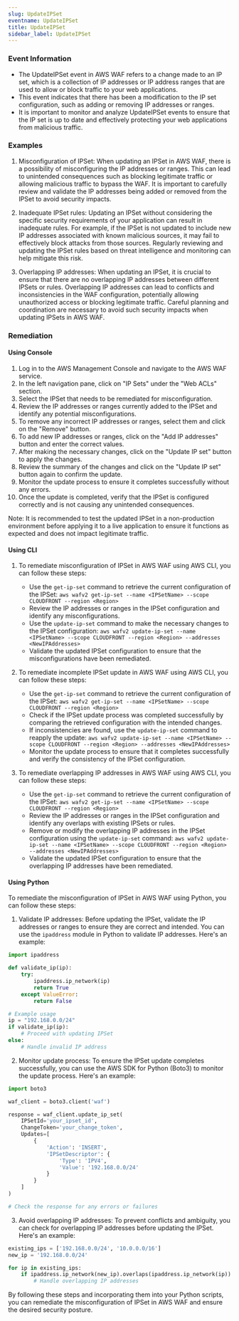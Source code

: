 ```yaml
--- 
slug: UpdateIPSet
eventname: UpdateIPSet
title: UpdateIPSet
sidebar_label: UpdateIPSet
---
```

                       
### Event Information

- The UpdateIPSet event in AWS WAF refers to a change made to an IP set, which is a collection of IP addresses or IP address ranges that are used to allow or block traffic to your web applications.
- This event indicates that there has been a modification to the IP set configuration, such as adding or removing IP addresses or ranges.
- It is important to monitor and analyze UpdateIPSet events to ensure that the IP set is up to date and effectively protecting your web applications from malicious traffic.


### Examples

1. Misconfiguration of IPSet: When updating an IPSet in AWS WAF, there is a possibility of misconfiguring the IP addresses or ranges. This can lead to unintended consequences such as blocking legitimate traffic or allowing malicious traffic to bypass the WAF. It is important to carefully review and validate the IP addresses being added or removed from the IPSet to avoid security impacts.

2. Inadequate IPSet rules: Updating an IPSet without considering the specific security requirements of your application can result in inadequate rules. For example, if the IPSet is not updated to include new IP addresses associated with known malicious sources, it may fail to effectively block attacks from those sources. Regularly reviewing and updating the IPSet rules based on threat intelligence and monitoring can help mitigate this risk.

3. Overlapping IP addresses: When updating an IPSet, it is crucial to ensure that there are no overlapping IP addresses between different IPSets or rules. Overlapping IP addresses can lead to conflicts and inconsistencies in the WAF configuration, potentially allowing unauthorized access or blocking legitimate traffic. Careful planning and coordination are necessary to avoid such security impacts when updating IPSets in AWS WAF.

### Remediation

#### Using Console

1. Log in to the AWS Management Console and navigate to the AWS WAF service.
2. In the left navigation pane, click on "IP Sets" under the "Web ACLs" section.
3. Select the IPSet that needs to be remediated for misconfiguration.
4. Review the IP addresses or ranges currently added to the IPSet and identify any potential misconfigurations.
5. To remove any incorrect IP addresses or ranges, select them and click on the "Remove" button.
6. To add new IP addresses or ranges, click on the "Add IP addresses" button and enter the correct values.
7. After making the necessary changes, click on the "Update IP set" button to apply the changes.
8. Review the summary of the changes and click on the "Update IP set" button again to confirm the update.
9. Monitor the update process to ensure it completes successfully without any errors.
10. Once the update is completed, verify that the IPSet is configured correctly and is not causing any unintended consequences.

Note: It is recommended to test the updated IPSet in a non-production environment before applying it to a live application to ensure it functions as expected and does not impact legitimate traffic.

#### Using CLI

1. To remediate misconfiguration of IPSet in AWS WAF using AWS CLI, you can follow these steps:
   - Use the `get-ip-set` command to retrieve the current configuration of the IPSet: `aws wafv2 get-ip-set --name <IPSetName> --scope CLOUDFRONT --region <Region>`
   - Review the IP addresses or ranges in the IPSet configuration and identify any misconfigurations.
   - Use the `update-ip-set` command to make the necessary changes to the IPSet configuration: `aws wafv2 update-ip-set --name <IPSetName> --scope CLOUDFRONT --region <Region> --addresses <NewIPAddresses>`
   - Validate the updated IPSet configuration to ensure that the misconfigurations have been remediated.

2. To remediate incomplete IPSet update in AWS WAF using AWS CLI, you can follow these steps:
   - Use the `get-ip-set` command to retrieve the current configuration of the IPSet: `aws wafv2 get-ip-set --name <IPSetName> --scope CLOUDFRONT --region <Region>`
   - Check if the IPSet update process was completed successfully by comparing the retrieved configuration with the intended changes.
   - If inconsistencies are found, use the `update-ip-set` command to reapply the update: `aws wafv2 update-ip-set --name <IPSetName> --scope CLOUDFRONT --region <Region> --addresses <NewIPAddresses>`
   - Monitor the update process to ensure that it completes successfully and verify the consistency of the IPSet configuration.

3. To remediate overlapping IP addresses in AWS WAF using AWS CLI, you can follow these steps:
   - Use the `get-ip-set` command to retrieve the current configuration of the IPSet: `aws wafv2 get-ip-set --name <IPSetName> --scope CLOUDFRONT --region <Region>`
   - Review the IP addresses or ranges in the IPSet configuration and identify any overlaps with existing IPSets or rules.
   - Remove or modify the overlapping IP addresses in the IPSet configuration using the `update-ip-set` command: `aws wafv2 update-ip-set --name <IPSetName> --scope CLOUDFRONT --region <Region> --addresses <NewIPAddresses>`
   - Validate the updated IPSet configuration to ensure that the overlapping IP addresses have been remediated.

#### Using Python

To remediate the misconfiguration of IPSet in AWS WAF using Python, you can follow these steps:

1. Validate IP addresses: Before updating the IPSet, validate the IP addresses or ranges to ensure they are correct and intended. You can use the `ipaddress` module in Python to validate IP addresses. Here's an example:

```python
import ipaddress

def validate_ip(ip):
    try:
        ipaddress.ip_network(ip)
        return True
    except ValueError:
        return False

# Example usage
ip = "192.168.0.0/24"
if validate_ip(ip):
    # Proceed with updating IPSet
else:
    # Handle invalid IP address
```

2. Monitor update process: To ensure the IPSet update completes successfully, you can use the AWS SDK for Python (Boto3) to monitor the update process. Here's an example:

```python
import boto3

waf_client = boto3.client('waf')

response = waf_client.update_ip_set(
    IPSetId='your_ipset_id',
    ChangeToken='your_change_token',
    Updates=[
        {
            'Action': 'INSERT',
            'IPSetDescriptor': {
                'Type': 'IPV4',
                'Value': '192.168.0.0/24'
            }
        }
    ]
)

# Check the response for any errors or failures
```

3. Avoid overlapping IP addresses: To prevent conflicts and ambiguity, you can check for overlapping IP addresses before updating the IPSet. Here's an example:

```python
existing_ips = ['192.168.0.0/24', '10.0.0.0/16']
new_ip = '192.168.0.0/24'

for ip in existing_ips:
    if ipaddress.ip_network(new_ip).overlaps(ipaddress.ip_network(ip)):
        # Handle overlapping IP addresses
```

By following these steps and incorporating them into your Python scripts, you can remediate the misconfiguration of IPSet in AWS WAF and ensure the desired security posture.


 